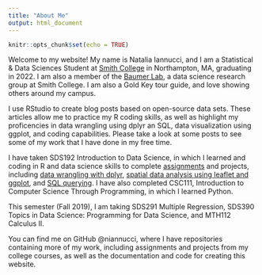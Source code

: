 ```yaml
---
title: "About Me"
output: html_document
---
```


```r
knitr::opts_chunk$set(echo = TRUE)
```

Welcome to my website! My name is Natalia Iannucci, and I am a Statistical & Data Sciences Student at [Smith College](https://www.smith.edu/academics/statistics) in Northampton, MA, graduating in 2022. I am also a member of the [Baumer Lab](https://baumer-lab.github.io/www/index.html), a data science research group at Smith College. I am also a Gold Key tour guide, and love showing others around my campus.

I use RStudio to create blog posts based on open-source data sets. These articles allow me to practice my R coding skills, as well as highlight my proficencies in data wrangling using dplyr an SQL, data visualization using ggplot, and coding capabilities. Please take a look at some posts to see some of my work that I have done in my free time.

I have taken SDS192 Introduction to Data Science, in which I learned and coding in R and data science skills to complete [assignments](https://github.com/niannucci/practice) and projects, including [data wrangling with dplyr](https://github.com/niannucci/sds192-mp2), [spatial data analysis using leaflet and ggplot](https://github.com/niannucci/MP3-Macleish), and [SQL querying](https://github.com/niannucci/MP4-querying). I have also completed CSC111, Introduction to Computer Science Through Programming, in which I learned Python.

This semester (Fall 2019), I am taking SDS291 Multiple Regression, SDS390 Topics in Data Science: Programming for Data Science, and MTH112 Calculus II.

You can find me on GitHub @niannucci, where I have repositories containing more of my work, including assignments and projects from my college courses, as well as the documentation and code for creating this website.
